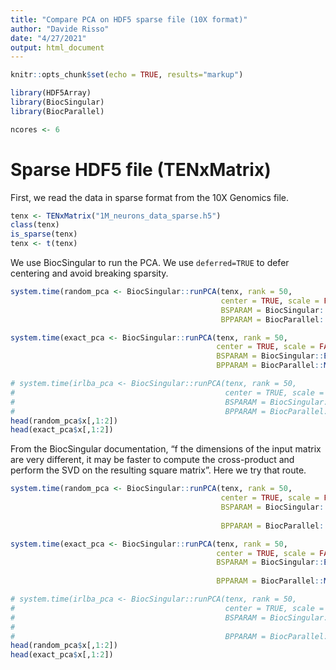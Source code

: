 ```yaml
---
title: "Compare PCA on HDF5 sparse file (10X format)"
author: "Davide Risso"
date: "4/27/2021"
output: html_document
---
```


```r
knitr::opts_chunk$set(echo = TRUE, results="markup")
```

```r
library(HDF5Array)
library(BiocSingular)
library(BiocParallel)

ncores <- 6
```

# Sparse HDF5 file (TENxMatrix)

First, we read the data in sparse format from the 10X Genomics file.

```r
tenx <- TENxMatrix("1M_neurons_data_sparse.h5")
class(tenx)
is_sparse(tenx)
tenx <- t(tenx)
```

We use BiocSingular to run the PCA. We use `deferred=TRUE` to defer centering and avoid breaking sparsity.

```r
system.time(random_pca <- BiocSingular::runPCA(tenx, rank = 50,
                                               center = TRUE, scale = FALSE,
                                               BSPARAM = BiocSingular::RandomParam(deferred = TRUE),
                                               BPPARAM = BiocParallel::MulticoreParam(ncores)))

system.time(exact_pca <- BiocSingular::runPCA(tenx, rank = 50,
                                              center = TRUE, scale = FALSE,
                                              BSPARAM = BiocSingular::ExactParam(deferred = TRUE),
                                              BPPARAM = BiocParallel::MulticoreParam(ncores)))

# system.time(irlba_pca <- BiocSingular::runPCA(tenx, rank = 50,
#                                               center = TRUE, scale = FALSE,
#                                               BSPARAM = BiocSingular::IrlbaParam(deferred = TRUE),
#                                               BPPARAM = BiocParallel::MulticoreParam(ncores)))
head(random_pca$x[,1:2])
head(exact_pca$x[,1:2])
```

From the BiocSingular documentation, "f the dimensions of the input matrix are very different, it may be faster to compute the cross-product and perform the SVD on the resulting square matrix". Here we try that route.

```r
system.time(random_pca <- BiocSingular::runPCA(tenx, rank = 50,
                                               center = TRUE, scale = FALSE,
                                               BSPARAM = BiocSingular::RandomParam(deferred = TRUE,
                                                                                   fold = 1),
                                               BPPARAM = BiocParallel::MulticoreParam(ncores)))

system.time(exact_pca <- BiocSingular::runPCA(tenx, rank = 50,
                                              center = TRUE, scale = FALSE,
                                              BSPARAM = BiocSingular::ExactParam(deferred = TRUE,
                                                                                 fold = 1),
                                              BPPARAM = BiocParallel::MulticoreParam(ncores)))

# system.time(irlba_pca <- BiocSingular::runPCA(tenx, rank = 50,
#                                               center = TRUE, scale = FALSE,
#                                               BSPARAM = BiocSingular::IrlbaParam(deferred = TRUE,
#                                                                                  fold = 1),
#                                               BPPARAM = BiocParallel::MulticoreParam(ncores)))
head(random_pca$x[,1:2])
head(exact_pca$x[,1:2])

```
